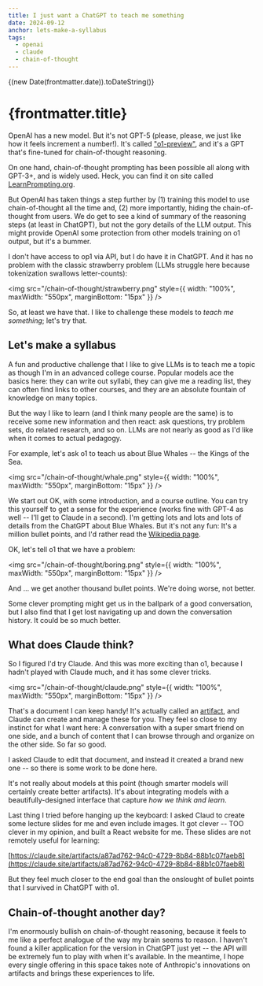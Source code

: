 ```yaml
---
title: I just want a ChatGPT to teach me something
date: 2024-09-12
anchor: lets-make-a-syllabus
tags:
  - openai
  - claude
  - chain-of-thought
---
```



{(new Date(frontmatter.date)).toDateString()}

# {frontmatter.title}

OpenAI has a new model. But it's not GPT-5 (please, please, we just like how it
feels increment a number!). It's called
["o1-preview"](https://openai.com/index/introducing-openai-o1-preview/), and
it's a GPT that's fine-tuned for chain-of-thought reasoning.

On one hand, chain-of-thought prompting has been possible all along with GPT-3+,
and is widely used. Heck, you can find it on site called
[LearnPrompting.org](https://learnprompting.org/docs/intermediate/chain_of_thought).

But OpenAI has taken things a step further by (1) training this model to use
chain-of-thought all the time and, (2) more importantly, hiding the
chain-of-thought from users. We do get to see a kind of summary of the reasoning
steps (at least in ChatGPT), but not the gory details of the LLM output. This
might provide OpenAI some protection from other models training on o1 output,
but it's a bummer.

I don't have access to op1 via API, but I do have it in ChatGPT. And it has no
problem with the classic strawberry problem (LLMs struggle here because
tokenization swallows letter-counts):

<img src="/chain-of-thought/strawberry.png" style={{ width: "100%", maxWidth:
"550px", marginBottom: "15px" }} />

So, at least we have that. I like to challenge these models to _teach me
something_; let's try that.

## Let's make a syllabus

A fun and productive challenge that I like to give LLMs is to teach me a topic
as though I'm in an advanced college course. Popular models ace the basics here:
they can write out syllabi, they can give me a reading list, they can often find
links to other courses, and they are an absolute fountain of knowledge on many
topics.

But the way I like to learn (and I think many people are the same) is to receive
some new information and then react: ask questions, try problem sets, do related
research, and so on. LLMs are not nearly as good as I'd like when it comes to
actual pedagogy.

For example, let's ask o1 to teach us about Blue Whales -- the Kings of the Sea.

<img src="/chain-of-thought/whale.png" style={{ width: "100%", maxWidth:
"550px", marginBottom: "15px" }} />

We start out OK, with some introduction, and a course outline. You can try this
yourself to get a sense for the experience (works fine with GPT-4 as well --
I'll get to Claude in a second). I'm getting lots and lots and lots of details
from the ChatGPT about Blue Whales. But it's not any fun: It's a million bullet
points, and I'd rather read the [Wikipedia
page](https://en.wikipedia.org/wiki/Blue_whale).

OK, let's tell o1 that we have a problem:

<img src="/chain-of-thought/boring.png" style={{ width: "100%", maxWidth:
"550px", marginBottom: "15px" }} />

And ... we get another thousand bullet points. We're doing worse, not better.

Some clever prompting might get us in the ballpark of a good conversation, but I
also find that I get lost navigating up and down the conversation history. It
could be so much better.

## What does Claude think?

So I figured I'd try Claude. And this was more exciting than o1, because I
hadn't played with Claude much, and it has some clever tricks.

<img src="/chain-of-thought/claude.png" style={{ width: "100%", maxWidth:
"550px", marginBottom: "15px" }} />

That's a document I can keep handy! It's actually called an
[artifact](https://support.anthropic.com/en/articles/9487310-what-are-artifacts-and-how-do-i-use-them),
and Claude can create and manage these for you. They feel so close to my
instinct for what I want here: A conversation with a super smart friend on one
side, and a bunch of content that I can browse through and organize on the other
side. So far so good.

I asked Claude to edit that document, and instead it created a brand new one --
so there is some work to be done here.

It's not really about models at this point (though smarter models will certainly
create better artifacts). It's about integrating models with a
beautifully-designed interface that capture _how we think and learn_.

Last thing I tried before hanging up the keyboard: I asked Claud to create some
lecture slides for me and even include images. It got clever -- TOO clever in my
opinion, and built a React website for me. These slides are not remotely useful
for learning:

[https://claude.site/artifacts/a87ad762-94c0-4729-8b84-88b1c07faeb8](https://claude.site/artifacts/a87ad762-94c0-4729-8b84-88b1c07faeb8)

But they feel much closer to the end goal than the onslought of bullet points
that I survived in ChatGPT with o1.

## Chain-of-thought another day?

I'm enormously bullish on chain-of-thought reasoning, because it feels to me
like a perfect analogue of the way my brain seems to reason. I haven't found a
killer application for the version in ChatGPT just yet -- the API will be
extremely fun to play with when it's available. In the meantime, I hope every
single offering in this space takes note of Anthropic's innovations on artifacts
and brings these experiences to life.

<Tags tags={frontmatter.tags} label />
